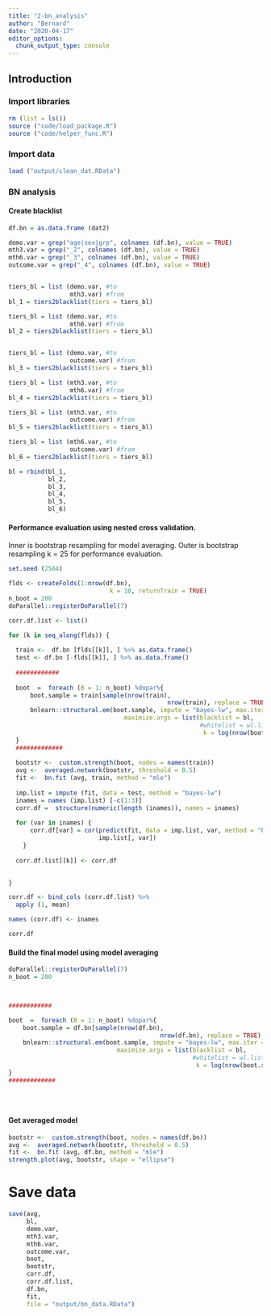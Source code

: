 ```yaml
---
title: "2-bn_analysis"
author: "Bernard"
date: "2020-04-17"
editor_options:
  chunk_output_type: console
---
```


## Introduction


### Import libraries

```r

rm (list = ls())
source ("code/load_package.R")
source ("code/helper_func.R")

```

### Import data
```r

load ("output/clean_dat.RData")

```


### BN analysis

#### Create blacklist

```r

df.bn = as.data.frame (dat2)

demo.var = grep("age|sex|grp", colnames (df.bn), value = TRUE)
mth3.var = grep("_2", colnames (df.bn), value = TRUE)
mth6.var = grep("_3", colnames (df.bn), value = TRUE)
outcome.var = grep("_4", colnames (df.bn), value = TRUE)


tiers_bl = list (demo.var, #to
                 mth3.var) #from
bl_1 = tiers2blacklist(tiers = tiers_bl)

tiers_bl = list (demo.var, #to
                 mth6.var) #from
bl_2 = tiers2blacklist(tiers = tiers_bl)


tiers_bl = list (demo.var, #to
                 outcome.var) #from
bl_3 = tiers2blacklist(tiers = tiers_bl)

tiers_bl = list (mth3.var, #to
                 mth6.var) #from
bl_4 = tiers2blacklist(tiers = tiers_bl)

tiers_bl = list (mth3.var, #to
                 outcome.var) #from
bl_5 = tiers2blacklist(tiers = tiers_bl)

tiers_bl = list (mth6.var, #to
                 outcome.var) #from
bl_6 = tiers2blacklist(tiers = tiers_bl)

bl = rbind(bl_1, 
           bl_2, 
           bl_3,
           bl_4,
           bl_5,
           bl_6)

```

#### Performance evaluation using nested cross validation. 

Inner is bootstrap resampling for model averaging. 
Outer is bootstrap resampling k = 25 for performance evaluation.

```r

set.seed (2564)

flds <- createFolds(1:nrow(df.bn), 
                            k = 10, returnTrain = TRUE)
n_boot = 200
doParallel::registerDoParallel(7)

corr.df.list <- list()

for (k in seq_along(flds)) {
  
  train <-  df.bn [flds[[k]], ] %>% as.data.frame()
  test <- df.bn [-flds[[k]], ] %>% as.data.frame()
  
  ############
  
  boot  =  foreach (B = 1: n_boot) %dopar%{
      boot.sample = train[sample(nrow(train), 
                                            nrow(train), replace = TRUE), ]
      bnlearn::structural.em(boot.sample, impute = "bayes-lw", max.iter = 5,
                                maximize.args = list(blacklist = bl,  
                                                     #whitelist = wl.list[[n]],
                                                      k = log(nrow(boot.sample))))
  }
  #############
  
  bootstr <-  custom.strength(boot, nodes = names(train))
  avg <-  averaged.network(bootstr, threshold = 0.5)
  fit <-  bn.fit (avg, train, method = "mle")
  
  imp.list = impute (fit, data = test, method = "bayes-lw")
  inames = names (imp.list) [-c(1:3)]
  corr.df =  structure(numeric(length (inames)), names = inames)
  
  for (var in inames) {
      corr.df[var] = cor(predict(fit, data = imp.list, var, method = "bayes-lw"), 
                         imp.list[, var])
    }
  
  corr.df.list[[k]] <- corr.df
  

}

corr.df <- bind_cols (corr.df.list) %>%
  apply (1, mean)

names (corr.df) <- inames

corr.df
```

#### Build the final model using model averaging

```r

doParallel::registerDoParallel(7)
n_boot = 200



############

boot  =  foreach (B = 1: n_boot) %dopar%{
    boot.sample = df.bn[sample(nrow(df.bn), 
                                          nrow(df.bn), replace = TRUE), ]
    bnlearn::structural.em(boot.sample, impute = "bayes-lw", max.iter = 5,
                              maximize.args = list(blacklist = bl,  
                                                   #whitelist = wl.list[[n]],
                                                    k = log(nrow(boot.sample))))
}
#############


  

```

#### Get averaged model

```r

bootstr <-  custom.strength(boot, nodes = names(df.bn))
avg <-  averaged.network(bootstr, threshold = 0.5)
fit <-  bn.fit (avg, df.bn, method = "mle")
strength.plot(avg, bootstr, shape = "ellipse")

```


# Save data

```r

save(avg, 
     bl, 
     demo.var,
     mth3.var,
     mth6.var,
     outcome.var,
     boot, 
     bootstr, 
     corr.df, 
     corr.df.list, 
     df.bn, 
     fit,
     file = "output/bn_data.RData")

```




